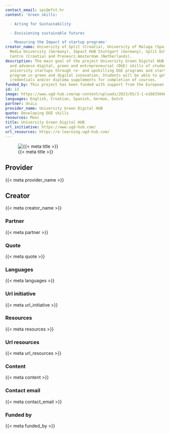 ```yaml
---
contact_email: spi@efst.hr
content: 'Green skills:

  - Acting for Sustainability

  - Envisioning sustainable futures

  - Measuring the Impact of startup programs'
creator_name: University of Split (Croatia), University of Malaga (Spain) and Stuttgart
  Media University (Germany), Impact HUB Stuttgart (Germany), Split Entrepreneurship
  Centre (Croatia) and Preneurz.Amsterdam (Netherlands).
description: The main goal of the project University Green Digital HUB is to develop
  and advance digital, green and entrepreneurial (DGE) skills of students, staff and
  university startups through re- and upskilling DGE programs and startup support
  program in green and digital innovation. Students will be able to get Europass digital
  credentials and/or diploma supplements for completion of courses.
funded_by: This project has been funded with support from the European Commission.
id: 13
image: https://www.ugd-hub.com/wp-content/uploads/2023/05/3-1-e1683504684889.png
languages: English, Croatian, Spanish, German, Dutch
partner: UniLu
provider_name: University Green Digital HUB
quote: Developing DGE skills
resources: Mooc
title: University Green Digital HUB
url_initiative: https://www.ugd-hub.com/
url_resources: https://e-learning.ugd-hub.com/
---
```


![{{< meta title >}}]({{< meta image >}})

## Provider

{{< meta provider_name >}}

## Creator

{{< meta creator_name >}}

### Partner

{{< meta partner >}}

### Quote

{{< meta quote >}}

### Languages

{{< meta languages >}}

### Url initiative

{{< meta url_initiative >}}

### Resources

{{< meta resources >}}

### Url resources

{{< meta url_resources >}}

### Content

{{< meta content >}}

### Contact email

{{< meta contact_email >}}

### Funded by

{{< meta funded_by >}}

